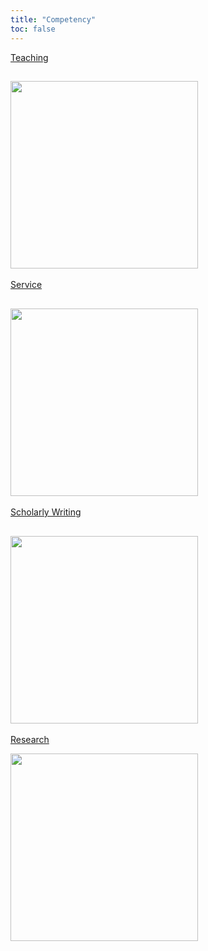 ```yaml
---
title: "Competency"
toc: false
---
```



[Teaching](teaching.qmd)

![](images/teaching.jpeg){width=300}
----------------------
[Service](service.qmd)

![](images/service.jpeg){width=300}
----------------------
[Scholarly Writing](writing.qmd)

![](images/writing.jpeg){width=300}
----------------------
[Research](research.qmd)

![](images/research.jpeg){width=300}

